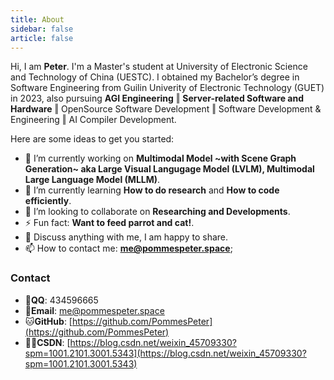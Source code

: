 ```yaml
---
title: About
sidebar: false
article: false
---
```


Hi, I am **Peter**. I'm a Master's student at University of Electronic Science and Technology of China (UESTC). 
I obtained my Bachelor’s degree in Software Engineering from Guilin Univerity of Electronic Technology (GUET) in 2023, 
also pursuing **AGI Engineering** ‖ **Server-related Software and Hardware** ‖ OpenSource Software Development ‖ Software Development & Engineering ‖ AI Compiler Development.

Here are some ideas to get you started:

- 🔭 I’m currently working on **Multimodal Model ~with Scene Graph Generation~ aka Large Visual Langugage Model (LVLM), Multimodal Large Language Model (MLLM)**.
- 🌱 I’m currently learning **How to do research** and **How to code efficiently**.
- 👯 I’m looking to collaborate on **Researching and Developments**.
- ⚡ Fun fact: **Want to feed parrot and cat!**.
- 💬 Discuss anything with me, I am happy to share.
- 📫 How to contact me: **me@pommespeter.space**;


### Contact

- 🐧**QQ**: 434596665
- 📧**Email**:  <a href="mailto:me@pommespeter.space">me@pommespeter.space</a>
- 🐱**GitHub**: [https://github.com/PommesPeter](https://github.com/PommesPeter)
- ✍🏻**CSDN**: [https://blog.csdn.net/weixin_45709330?spm=1001.2101.3001.5343](https://blog.csdn.net/weixin_45709330?spm=1001.2101.3001.5343)

